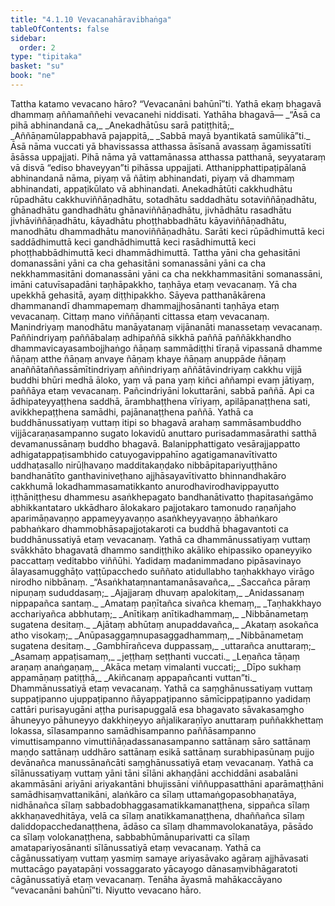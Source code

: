```yaml
---
title: "4.1.10 Vevacanahāravibhaṅga"
tableOfContents: false
sidebar:
  order: 2
type: "tipitaka"
basket: "su"
book: "ne"
---
```



<DynamicBreadcrumb />

<Division number="37" book="ne">

<Paragraph number="279" book="ne">
Tattha katamo vevacano hāro? “Vevacanāni bahūnī”ti. Yathā ekaṃ bhagavā dhammaṃ aññamaññehi vevacanehi niddisati. Yathāha bhagavā—
</Paragraph>

<Paragraph number="280" type="verses" book="ne">
_“Āsā ca pihā abhinandanā ca,_  
_Anekadhātūsu sarā patiṭṭhitā;_  
_Aññāṇamūlappabhavā pajappitā,_  
_Sabbā mayā byantikatā samūlikā”ti._  

</Paragraph>

<Paragraph number="281" book="ne">
<Emphasis>Āsā</Emphasis> nāma vuccati yā bhavissassa atthassa āsīsanā avassaṃ āgamissatīti āsāssa uppajjati. Pihā nāma yā vattamānassa atthassa patthanā, seyyataraṃ vā disvā “ediso bhaveyyan”ti pihāssa uppajjati. Atthanipphattipaṭipālanā abhinandanā nāma, piyaṃ vā ñātiṃ abhinandati, piyaṃ vā dhammaṃ abhinandati, appaṭikūlato vā abhinandati.
</Paragraph>

<Paragraph number="282" book="ne">
<Emphasis>Anekadhātū</Emphasis>ti cakkhudhātu rūpadhātu cakkhuviññāṇadhātu, sotadhātu saddadhātu sotaviññāṇadhātu, ghānadhātu gandhadhātu ghānaviññāṇadhātu, jivhādhātu rasadhātu jivhāviññāṇadhātu, kāyadhātu phoṭṭhabbadhātu kāyaviññāṇadhātu, manodhātu dhammadhātu manoviññāṇadhātu.
</Paragraph>

<Paragraph number="283" book="ne">
<Emphasis>Sarā</Emphasis>ti keci rūpādhimuttā keci saddādhimuttā keci gandhādhimuttā keci rasādhimuttā keci phoṭṭhabbādhimuttā keci dhammādhimuttā. Tattha yāni cha gehasitāni domanassāni yāni ca cha gehasitāni somanassāni yāni ca cha nekkhammasitāni domanassāni yāni ca cha nekkhammasitāni somanassāni, imāni catuvīsapadāni taṇhāpakkho, taṇhāya etaṃ vevacanaṃ. Yā cha upekkhā gehasitā, ayaṃ diṭṭhipakkho.
</Paragraph>

</Division>
<Division number="38" book="ne">

<Paragraph number="284" book="ne">
Sāyeva patthanākārena dhammanandī dhammapemaṃ dhammajjhosānanti taṇhāya etaṃ vevacanaṃ. Cittaṃ mano viññāṇanti cittassa etaṃ vevacanaṃ. Manindriyaṃ manodhātu manāyatanaṃ vijānanāti manassetaṃ vevacanaṃ. Paññindriyaṃ paññābalaṃ adhipaññā sikkhā paññā paññākkhandho dhammavicayasambojjhaṅgo ñāṇaṃ sammādiṭṭhi tīraṇā vipassanā dhamme ñāṇaṃ atthe ñāṇaṃ anvaye ñāṇaṃ khaye ñāṇaṃ anuppāde ñāṇaṃ anaññātaññassāmītindriyaṃ aññindriyaṃ aññātāvindriyaṃ cakkhu vijjā buddhi bhūri medhā āloko, yaṃ vā pana yaṃ kiñci aññampi evaṃ jātiyaṃ, paññāya etaṃ vevacanaṃ. Pañcindriyāni lokuttarāni, sabbā paññā. Api ca ādhipateyyaṭṭhena saddhā, ārambhaṭṭhena vīriyaṃ, apilāpanaṭṭhena sati, avikkhepaṭṭhena samādhi, pajānanaṭṭhena paññā.
</Paragraph>

<Paragraph number="285" book="ne">
Yathā ca buddhānussatiyaṃ vuttaṃ itipi so bhagavā arahaṃ sammāsambuddho vijjācaraṇasampanno sugato lokavidū anuttaro purisadammasārathi satthā devamanussānaṃ buddho bhagavā. Balanipphattigato vesārajjappatto adhigatappaṭisambhido catuyogavippahīno agatigamanavītivatto uddhaṭasallo nirūḷhavaṇo madditakaṇḍako nibbāpitapariyuṭṭhāno bandhanātīto ganthaviniveṭhano ajjhāsayavītivatto bhinnandhakāro cakkhumā lokadhammasamatikkanto anurodhavirodhavippayutto iṭṭhāniṭṭhesu dhammesu asaṅkhepagato bandhanātivatto ṭhapitasaṅgāmo abhikkantataro ukkādharo ālokakaro pajjotakaro tamonudo raṇañjaho aparimāṇavaṇṇo appameyyavaṇṇo asaṅkheyyavaṇṇo ābhaṅkaro pabhaṅkaro dhammobhāsapajjotakaroti ca buddhā bhagavantoti ca buddhānussatiyā etaṃ vevacanaṃ.
</Paragraph>

<Paragraph number="286" book="ne">
Yathā ca dhammānussatiyaṃ vuttaṃ svākkhāto bhagavatā dhammo sandiṭṭhiko akāliko ehipassiko opaneyyiko paccattaṃ veditabbo viññūhi. Yadidaṃ madanimmadano pipāsavinayo ālayasamugghāṭo vaṭṭūpacchedo suññato atidullabho taṇhakkhayo virāgo nirodho nibbānaṃ.
</Paragraph>

<Paragraph number="287" type="verses" book="ne">
_“Asaṅkhataṃnantamanāsavañca,_  
_Saccañca pāraṃ nipuṇaṃ sududdasaṃ;_  
_Ajajjaraṃ dhuvaṃ apalokitaṃ,_  
_Anidassanaṃ nippapañca santaṃ._  

</Paragraph>

<Paragraph number="288" type="verses" book="ne">
_Amataṃ paṇītañca sivañca khemaṃ,_  
_Taṇhakkhayo acchariyañca abbhutaṃ;_  
_Anītikaṃ anītikadhammaṃ,_  
_Nibbānametaṃ sugatena desitaṃ._  

</Paragraph>

<Paragraph number="289" type="verses" book="ne">
_Ajātaṃ abhūtaṃ anupaddavañca,_  
_Akataṃ asokañca atho visokaṃ;_  
_Anūpasaggaṃnupasaggadhammaṃ,_  
_Nibbānametaṃ sugatena desitaṃ._  

</Paragraph>

<Paragraph number="290" type="verses" book="ne">
_Gambhīrañceva duppassaṃ,_  
_uttarañca anuttaraṃ;_  
_Asamaṃ appaṭisamaṃ,_  
_jeṭṭhaṃ seṭṭhanti vuccati._  

</Paragraph>

<Paragraph number="291" type="verses" book="ne">
_Leṇañca tāṇaṃ araṇaṃ anaṅgaṇaṃ,_  
_Akāca metaṃ vimalanti vuccati;_  
_Dīpo sukhaṃ appamāṇaṃ patiṭṭhā,_  
_Akiñcanaṃ appapañcanti vuttan”ti._  

</Paragraph>

<Paragraph number="292" book="ne">
Dhammānussatiyā etaṃ vevacanaṃ.
</Paragraph>

<Paragraph number="293" book="ne">
Yathā ca saṃghānussatiyaṃ vuttaṃ suppaṭipanno ujuppaṭipanno ñāyappaṭipanno sāmīcippaṭipanno yadidaṃ cattāri purisayugāni aṭṭha purisapuggalā esa bhagavato sāvakasaṃgho āhuneyyo pāhuneyyo dakkhiṇeyyo añjalikaraṇīyo anuttaraṃ puññakkhettaṃ lokassa, sīlasampanno samādhisampanno paññāsampanno vimuttisampanno vimuttiñāṇadassanasampanno sattānaṃ sāro sattānaṃ maṇḍo sattānaṃ uddhāro sattānaṃ esikā sattānaṃ surabhipasūnaṃ pujjo devānañca manussānañcāti saṃghānussatiyā etaṃ vevacanaṃ.
</Paragraph>

<Paragraph number="294" book="ne">
Yathā ca sīlānussatiyaṃ vuttaṃ yāni tāni sīlāni akhaṇḍāni acchiddāni asabalāni akammāsāni ariyāni ariyakantāni bhujissāni viññuppasatthāni aparāmaṭṭhāni samādhisaṃvattanikāni, alaṅkāro ca sīlaṃ uttamaṅgopasobhaṇatāya, nidhānañca sīlaṃ sabbadobhaggasamatikkamanaṭṭhena, sippañca sīlaṃ akkhaṇavedhitāya, velā ca sīlaṃ anatikkamanaṭṭhena, dhaññañca sīlaṃ daliddopacchedanaṭṭhena, ādāso ca sīlaṃ dhammavolokanatāya, pāsādo ca sīlaṃ volokanaṭṭhena, sabbabhūmānuparivatti ca sīlaṃ amatapariyosānanti sīlānussatiyā etaṃ vevacanaṃ.
</Paragraph>

<Paragraph number="295" book="ne">
Yathā ca cāgānussatiyaṃ vuttaṃ yasmiṃ samaye ariyasāvako agāraṃ ajjhāvasati muttacāgo payatapāṇi vossaggarato yācayogo dānasaṃvibhāgaratoti cāgānussatiyā etaṃ vevacanaṃ. Tenāha āyasmā mahākaccāyano “vevacanāni bahūnī”ti.

</Paragraph>
</Division>

<Paragraph number="296" type="center" book="ne">
Niyutto vevacano hāro.
</Paragraph>